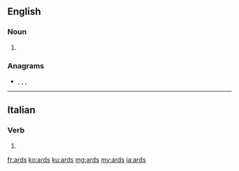 ==English==

===Noun===
{{head|en|noun plural form}}

# {{plural of|ard|lang=en}}

===Anagrams===
* {{l|en|rads}}, {{l|en|RDS.A}}, {{l|en|SADR}}, {{l|en|sard}}

----

==Italian==

===Verb===
{{head|it|verb form}}

# {{inflection of|ardere||1|s|phis|lang=it}}

[[fr:ards]]
[[ko:ards]]
[[ku:ards]]
[[mg:ards]]
[[my:ards]]
[[ja:ards]]